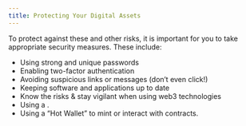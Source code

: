 ```yaml
---
title: Protecting Your Digital Assets
---
```


To protect against these and other risks, it is important for you to take appropriate security measures. These include:

* Using strong and unique passwords
* Enabling two-factor authentication
* Avoiding suspicious links or messages (don’t even click!)
* Keeping  software and applications up to date
* Know the risks & stay vigilant when using web3 technologies
* Using a <Nutshell children="Hardware Wallet" glossaryEntry="content/glossary/hardware_wallet.mdx" />.
* Using a “Hot Wallet” to mint or interact with contracts.

